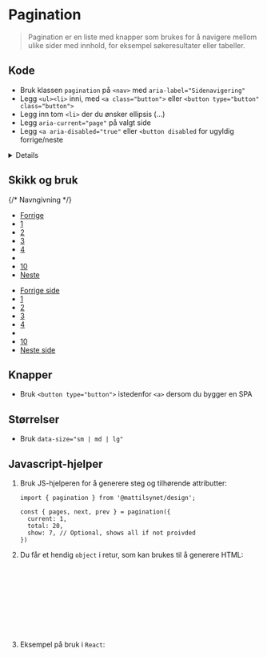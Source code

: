 
<Meta of={stories} />

# Pagination

> Pagination er en liste med knapper som brukes for å navigere mellom ulike sider med innhold, for eksempel søkeresultater eller tabeller.

## Kode
- Bruk klassen `pagination` på `<nav>` med `aria-label="Sidenavigering"`
- Legg `<ul><li>` inni, med `<a class="button">` eller `<button type="button" class="button">`
- Legg inn tom `<li>` der du ønsker ellipsis (&hellip;)
- Legg `aria-current="page"` på valgt side
- Legg `<a aria-disabled="true"` eller `<button disabled` for ugyldig forrige/neste
<Details>
  <Details.Summary>Se egne parameter for React</Details.Summary>
<div>
I React kan du velge å bruke `<Pagination>` med props for automatisk oppsett av elementer:
<ArgTypes of={stories} />
</div>
</Details>
<Canvas of={stories.WithLinks} />

## Skikk og bruk
<Flex data-items="700">

   {/* Navngivning  */}
  <Example data-color="success" text="Pagination er som default navngitt med «forrige» og «neste» slik at vi er konsistente." zoom="100%">
    <nav aria-label="Sidenavigering" className={styles.pagination}>
        <ul>
          <li>
            <a href="?p=1" className={styles.button} aria-disabled="true">Forrige</a>
          </li>
          <li>
            <a href="?p=1" className={styles.button} aria-current="page">1</a>
          </li>
          <li>
            <a href="?p=2" className={styles.button}>2</a>
          </li>
          <li>
            <a href="?p=3" className={styles.button}>3</a>
          </li>
          <li>
            <a href="?p=4" className={styles.button}>4</a>
          </li>
          <li></li>
          <li>
            <a href="?p=10" className={styles.button}>10</a>
          </li>
          <li>
            <a href="?p=2" className={styles.button}>Neste</a>
          </li>
        </ul>
      </nav>
  </Example>

  <Example data-color="danger" text="Unngå bruk av «Forrige side», «Neste side», «Gå tilbake», «Gå videre», «Videre» og «Tilbake»." zoom="100%">
    <nav aria-label="Sidenavigering" className={styles.pagination}>
      <ul>
        <li>
          <a href="?p=1" className={styles.button} aria-disabled="true">Forrige side</a>
        </li>
        <li>
          <a href="?p=1" className={styles.button} aria-current="page">1</a>
        </li>
        <li>
          <a href="?p=2" className={styles.button}>2</a>
        </li>
        <li>
          <a href="?p=3" className={styles.button}>3</a>
        </li>
        <li>
          <a href="?p=4" className={styles.button}>4</a>
        </li>
        <li></li>
        <li>
          <a href="?p=10" className={styles.button}>10</a>
        </li>
        <li>
          <a href="?p=2" className={styles.button}>Neste side</a>
        </li>
      </ul>
    </nav>
  </Example>

</Flex>

## Knapper
- Bruk `<button type="button">` istedenfor `<a>` dersom du bygger en SPA
<Canvas of={stories.WithButtons} />

## Størrelser
- Bruk `data-size="sm | md | lg"`
<Canvas of={stories.Sizes} />


## Javascript-hjelper

1. Bruk JS-hjelperen for å generere steg og tilhørende attributter:
    ```tsx
    import { pagination } from '@mattilsynet/design';

    const { pages, next, prev } = pagination({
      current: 1,
      total: 20,
      show: 7, // Optional, shows all if not proivded
    })
    ```
2. Du får et hendig `object` i retur, som kan brukes til å generere HTML:
    ```ts
    {
      prev: number; // Previous page, 0 if no previous
      next: number; // Next page, 0 if no next
      pages: Array<{
        current: 'page' | false; // Value of `aria-current`
        page: number;     // Page number or 0 if ellipsis
        key: string;      // Unique child key for React/frameworks
      }>
    }
    ```
3. Eksempel på bruk i `React`:
    <Canvas of={stories.WithHelper} />

<CssVariables component="pagination" />